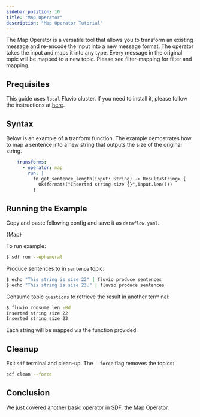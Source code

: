 ```yaml
---
sidebar_position: 10
title: "Map Operator"
description: "Map Operator Tutorial"
---
```



The Map Operator is a versatile tool that allows you to transform an existing message and re-encode the input into a new message format.  The operator takes the input and maps it into any type. Every message in the original topic will be mapped to a new topic. Please see filter-mapping for filter and mapping.

## Prequisites

This guide uses `local` Fluvio cluster. If you need to install it, please follow the instructions at [here][installation].

## Syntax

Below is an example of a tranform function. The example demostrates how to map a sentence into a new string that outputs the size of the original string.

```YAML
    transforms:
      - operator: map 
        run: |
          fn get_sentence_length(input: String) -> Result<String> {
            Ok(format!("Inserted string size {}",input.len()))
          }
```

## Running the Example

Copy and paste following config and save it as `dataflow.yaml`.


<CodeBlock language="yaml">{Map}</CodeBlock>

To run example:
```bash copy="cmd"
$ sdf run --ephemeral
```

Produce sentences to in `sentence` topic:

```bash copy="cmd"
$ echo "This string is size 22" | fluvio produce sentences
$ echo "This string is size 23." | fluvio produce sentences
```

Consume topic `questions` to retrieve the result in another terminal:

```bash copy="cmd"
$ fluvio consume len -Bd
Inserted string size 22
Inserted string size 23
```

Each string will be mapped via the function provided.


## Cleanup

Exit `sdf` terminal and clean-up. The `--force` flag removes the topics:

```bash
sdf clean --force
```


## Conclusion

We just covered another basic operator in SDF, the Map Operator. 


[installation]: /docs/fluvio/quickstart#install-fluvio